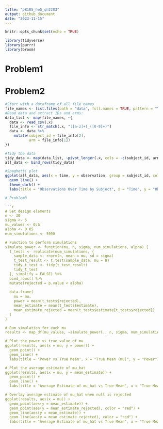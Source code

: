 ```yaml
---
title: "p8105_hw5_qh2283"
output: github_document
date: "2023-11-15"
---
```


```r
knitr::opts_chunk$set(echo = TRUE)
```


```r
library(tidyverse)
library(purrr)
library(broom)
```

# Problem1

# Problem2

```r
#Start with a dataframe of all file names
file_names <- list.files(path = "data", full.names = TRUE, pattern = "\\.csv$")
#Read data and extract IDs and arms:
data_list <- map(file_names, ~{
  data <- read_csv(.x)
  file_info <- str_match(.x, "([a-z]+)_([0-9]+)") 
  data <- data %>% 
    mutate(subject_id = file_info[2],
           arm = file_info[1])
})

#Tidy the data
tidy_data <- map(data_list, ~pivot_longer(.x, cols = -c(subject_id, arm), names_to = "time", values_to = "observation"))
all_data <- bind_rows(tidy_data)

#Spaghetti plot
ggplot(all_data, aes(x = time, y = observation, group = subject_id, color = arm)) +
  geom_line() +
  theme_dark() +
  labs(title = "Observations Over Time by Subject", x = "Time", y = "Observation")

```
```r
# Problem3

```r
# Set design elements
n <- 30
sigma <- 5
mu_values <- 0:6
alpha <- 0.05
num_simulations <- 5000

# Function to perform simulations
simulate_power <- function(mu, n, sigma, num_simulations, alpha) {
  t_tests <- replicate(num_simulations, {
    sample_data <- rnorm(n, mean = mu, sd = sigma)
    t_test_result <- t.test(sample_data, mu = 0)
    tidy_t_test <- tidy(t_test_result)
    tidy_t_test
  }, simplify = FALSE) %>%
  bind_rows() %>%
  mutate(rejected = p.value < alpha)
  
  data.frame(
    mu = mu,
    power = mean(t_tests$rejected),
    mean_estimate = mean(t_tests$estimate),
    mean_estimate_rejected = mean(t_tests$estimate[t_tests$rejected])
  )
}

# Run simulation for each mu
results <- map_df(mu_values, ~simulate_power(., n, sigma, num_simulations, alpha))

# Plot the power vs true value of mu
ggplot(results, aes(x = mu, y = power)) +
  geom_point() +
  geom_line() +
  labs(title = "Power vs True Mean", x = "True Mean (mu)", y = "Power")

# Plot the average estimate of mu_hat
ggplot(results, aes(x = mu, y = mean_estimate)) +
  geom_point() +
  geom_line() +
  labs(title = "Average Estimate of mu_hat vs True Mean", x = "True Mean (mu)", y = "Average Estimate (mu_hat)")

# Overlay average estimate of mu_hat when null is rejected
ggplot(results, aes(x = mu)) +
  geom_point(aes(y = mean_estimate)) +
  geom_point(aes(y = mean_estimate_rejected), color = "red") +
  geom_line(aes(y = mean_estimate)) +
  geom_line(aes(y = mean_estimate_rejected), color = "red") +
  labs(title = "Average Estimate of mu_hat vs True Mean", x = "True Mean (mu)", y = "Average Estimate (mu_hat)")


```

